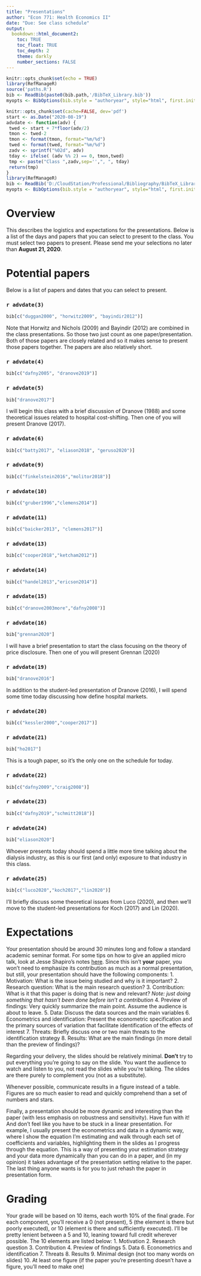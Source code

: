```yaml
---
title: "Presentations"
author: "Econ 771: Health Economics II"
date: "Due: See class schedule"
output: 
  bookdown::html_document2:
    toc: TRUE
    toc_float: TRUE
    toc_depth: 2
    theme: darkly
    number_sections: FALSE
---
```


```r
knitr::opts_chunk$set(echo = TRUE)
library(RefManageR)
source('paths.R')
bib <- ReadBib(paste0(bib.path,'/BibTeX_Library.bib'))
myopts <- BibOptions(bib.style = "authoryear", style="html", first.inits=FALSE, max.names = 20, check.entries=FALSE)

```


```r
knitr::opts_chunk$set(cache=FALSE, dev='pdf')
start <- as.Date("2020-08-19")
advdate <- function(adv) {
 twed <- start + 7*floor(adv/2)
 tmon <- twed-2
 tmon <- format(tmon, format="%m/%d")
 twed <- format(twed, format="%m/%d")
 zadv <- sprintf("%02d", adv)
 tday <- ifelse( (adv %% 2) == 0, tmon,twed)
 tmp <- paste("Class ",zadv,sep='',", ", tday)
 return(tmp)
}
library(RefManageR)
bib <- ReadBib('D:/CloudStation/Professional/Bibliography/BibTeX_Library.bib')
myopts <- BibOptions(bib.style = "authoryear", style="html", first.inits=FALSE, max.names = 20, check.entries=FALSE)
```


# Overview
This describes the logistics and expectations for the presentations. Below is a list of the days and papers that you can select to present to the class. You must select two papers to present. Please send me your selections no later than **August 21, 2020**.


# Potential papers
Below is a list of papers and dates that you can select to present.



### `r advdate(3)`

```r
bib[c("duggan2000", "horwitz2009", "bayindir2012")]
``` 

Note that Horwitz and Nichols (2009) and Bayindir (2012) are combined in the class presentations. So those two just count as one paper/presentation. Both of those papers are closely related and so it makes sense to present those papers together. The papers are also relatively short.


### `r advdate(4)`

```r
bib[c("dafny2005", "dranove2019")]
``` 


### `r advdate(5)`


```r
bib["dranove2017"]
``` 

I will begin this class with a brief discussion of Dranove (1988) and some theoretical issues related to hospital cost-shifting. Then one of you will present Dranove (2017).


### `r advdate(6)`

```r
bib[c("batty2017", "eliason2018", "geruso2020")]
``` 


### `r advdate(9)`

```r
bib[c("finkelstein2016","molitor2018")]
``` 


### `r advdate(10)`

```r
bib[c("gruber1996","clemens2014")]
``` 


### `r advdate(11)`

```r
bib[c("baicker2013", "clemens2017")]
``` 


### `r advdate(13)`

```r
bib[c("cooper2018","ketcham2012")]
``` 


### `r advdate(14)`

```r
bib[c("handel2013","ericson2014")]
``` 


### `r advdate(15)`

```r
bib[c("dranove2003more","dafny2008")]
``` 


### `r advdate(16)`

```r
bib["grennan2020"]
``` 

I will have a brief presentation to start the class focusing on the theory of price disclosure. Then one of you will present Grennan (2020)


### `r advdate(19)`

```r
bib["dranove2016"]
``` 

In addition to the student-led presentation of Dranove (2016), I will spend some time today discussing how define hospital markets.


### `r advdate(20)`

```r
bib[c("kessler2000","cooper2017")]
``` 


### `r advdate(21)`

```r
bib["ho2017"]
``` 

This is a tough paper, so it's the only one on the schedule for today.


### `r advdate(22)`

```r
bib[c("dafny2009","craig2008")]
``` 


### `r advdate(23)`


```r
bib[c("dafny2019","schmitt2018")]
``` 


### `r advdate(24)`

```r
bib["eliason2020"]
``` 

Whoever presents today should spend a little more time talking about the dialysis industry, as this is our first (and only) exposure to that industry in this class.


### `r advdate(25)`

```r
bib[c("luco2020","koch2017","lin2020")]
``` 

I'll briefly discuss some theoretical issues from Luco (2020), and then we'll move to the student-led presentations for Koch (2017) and Lin (2020).


# Expectations
Your presentation should be around 30 minutes long and follow a standard academic seminar format. For some tips on how to give an applied micro talk, look at Jesse Shapiro's notes [here](https://www.brown.edu/Research/Shapiro/pdfs/applied_micro_slides.pdf). Since this isn't **your** paper, you won't need to emphasize its contribution as much as a normal presentation, but still, your presentation should have the following components:
1. Motivation: What is the issue being studied and why is it important?
2. Research question: What is the main research question?
3. Contribution: What is it that this paper is doing that is new and relevant? *Note: just doing something that hasn't been done before isn't a contribution*
4. Preview of findings: Very quickly summarize the main point. Assume the audience is about to leave.
5. Data: Discuss the data sources and the main variables
6. Econometrics and identification: Present the econometric specification and the primary sources of variation that facilitate identification of the effects of interest
7. Threats: Briefly discuss one or two main threats to the identification strategy
8. Results: What are the main findings (in more detail than the preview of findings)?

Regarding your delivery, the slides should be relatively minimal. **Don't** try to put everything you're going to say on the slide. You want the audience to watch and listen to you, not read the slides while you're talking. The slides are there purely to complement you (not as a substitute).

Whenever possible, communicate results in a figure instead of a table. Figures are so much easier to read and quickly comprehend than a set of numbers and stars.

Finally, a presentation should be more dynamic and interesting than the paper (with less emphasis on robustness and sensitivity). Have fun with it! And don't feel like you have to be stuck in a linear presentation. For example, I usually present the econometrics and data in a dynamic way, where I show the equation I'm estimating and walk through each set of coefficients and variables, highlighting them in the slides as I progress through the equation. This is a way of presenting your estimation strategy and your data more dynamically than you can do in a paper, and (in my opinion) it takes advantage of the presentation setting relative to the paper. The last thing anyone wants is for you to just rehash the paper in presentation form.


# Grading
Your grade will be based on 10 items, each worth 10% of the final grade. For each component, you'll receive a 0 (not present), 5 (the element is there but poorly executed), or 10 (element is there and sufficiently executed). I'll be pretty lenient between a 5 and 10, leaning toward full credit wherever possible. The 10 elements are listed below:
1. Motivation
2. Research question
3. Contribution
4. Preview of findings
5. Data
6. Econometrics and identification
7. Threats
8. Results
9. Minimal design (not too many words on slides)
10. At least one figure (if the paper you're presenting doesn't have a figure, you'll need to make one)
